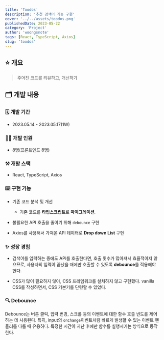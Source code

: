 ```yaml
---
title: 'Toodos'
description: '추천 검색어 기능 구현'
cover: '../../assets/toodos.png'
publishedDate: 2023-05-22
category: 'Project'
author: 'woongsnote'
tags: [React, TypeScript, Axios]
slug: 'toodos'
---
```


## ⭐ 개요

> 주어진 코드를 리뷰하고, 개선하기

## 🗂️ 개발 내용

### 🗓️ 개발 기간

- 2023.05.14 - 2023.05.17(1W)

### 🧑‍💻 개발 인원

- 8명(프론트엔드 8명)

### ⚒️ 개발 스택

- React, TypeScript, Axios

### ⌨️ 구현 기능

- 기존 코드 분석 및 개선

  - 기존 코드를 **타입스크립트**로 **마이그레이션**.

- 불필요한 API 호출을 줄이기 위해 `debounce` 구현
- Axios를 사용해서 가져온 API 데이터로 **Drop down List** 구현

### ✨ 성장 경험

- 검색어를 입력하는 중에도 API를 호출한다면, 호출 횟수가 많아져서 효율적이지 않으므로, 사용자의 입력이 끝났을 때에만 호출할 수 있도록 **debounce**를 적용해야 한다.

- CSS가 많이 필요하지 않아, CSS 프레임워크를 설치하지 않고 구현했다. vanilla CSS를 작성하면서, CSS 기본기를 단련할 수 있었다.

### 🔍 Debounce

Debounce는 버튼 클릭, 입력 변경, 스크롤 등의 이벤트에 대한 함수 호출 빈도를 제어하는 데 사용된다.
특히, input의 `onChange`이벤트처럼 빠르게 발생할 수 있는 이벤트 핸들러를 다룰 때 유용하다.
특정한 시간이 지난 후에만 함수를 실행시키는 방식으로 동작한다.
